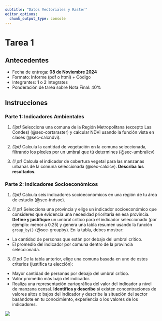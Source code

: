 ```yaml
---
subtitle: "Datos Vectoriales y Raster"
editor_options: 
  chunk_output_type: console
---
```


# Tarea 1 {.unnumbered}

## Antecedentes

-   Fecha de entrega: **08 de Noviembre 2024**
-   Formato: Informe (pdf o html) + Código
-   Integrantes: 1 o 2 Integrates
-   Ponderación de tarea sobre Nota Final: 40%

## Instrucciones


### Parte 1: Indicadores Ambientales

1.  *(1pt)* Selecciona una comuna de la Región Metropolitana (excepto Las Condes) (@sec-cortaraster) y calcular NDVI usando la función vista en clases (@sec-calcndvi). 

2.  *(1pt)*  Calcula la cantidad de vegetación en la comuna seleccionada, filtrando los píxeles por un umbral que tú determines (@sec-umbralicv)

3. *(1 pt)* Calcula el indicador de cobertura vegetal para las manzanas urbanas de la comuna seleccionada (@sec-calcicv). **Describa los resultados**.



### Parte 2: Indicadores Socioeconómicos

    
1.  *(1pt)* Calcula seis indicadores socioeconómicos en una región de tu área de estudio (@sec-indsoc). 

2.  *(1 pt)* Selecciona una provincia y elige un indicador socioeconómico que consideres que evidencia una necesidad prioritaria en esa provincia. **Define y justifique** un umbral crítico para el indicador seleccionado (por ejemplo: menor a 0.25) y genera una tabla resumen usando la función `group_by()` (@sec-groupby). En la tabla, debes mostrar:

* La cantidad de personas que están por debajo del umbral crítico.
* El promedio del indicador por comuna dentro de la provincia seleccionada. 

3. *(1 pt)* De la tabla anterior, elige una comuna basada en uno de estos criterios (justifica tu elección):

* Mayor cantidad de personas por debajo del umbral crítico.
* Valor promedio más bajo del indicador.
* Realiza una representación cartográfica del valor del indicador a nivel de manzana censal. **Identifica y describe** si existen concentraciones de valores altos o bajos del indicador y describe la situación del sector basándote en tu conocimiento, experiencia o los valores de los indicadores. 

![](images/Tarea_1.1.png)
